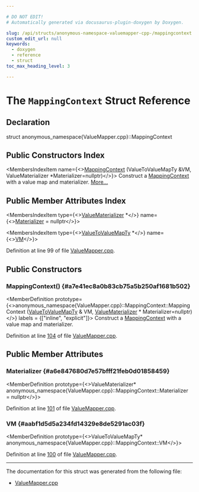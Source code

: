 ```yaml
---

# DO NOT EDIT!
# Automatically generated via docusaurus-plugin-doxygen by Doxygen.

slug: /api/structs/anonymous-namespace-valuemapper-cpp-/mappingcontext
custom_edit_url: null
keywords:
  - doxygen
  - reference
  - struct
toc_max_heading_level: 3

---
```





# The `MappingContext` Struct Reference

<DoxygenPage pluginConfig={pluginConfig}>



## Declaration

<CodeBlock>struct anonymous_namespace{ValueMapper.cpp}::MappingContext</CodeBlock>

## Public Constructors Index

<MembersIndex>

<MembersIndexItem
  name={<><a href="#a7e41ec8a0b83cb75a5b250af1681b502">MappingContext</a> (ValueToValueMapTy &amp;VM, ValueMaterializer &#42;Materializer=nullptr)</>}>
Construct a <a href="/docs/api/structs/anonymous-namespace-valuemapper-cpp-/mappingcontext">MappingContext</a> with a value map and materializer. <a href="#a7e41ec8a0b83cb75a5b250af1681b502">More...</a>
</MembersIndexItem>

</MembersIndex>

## Public Member Attributes Index

<MembersIndex>

<MembersIndexItem
  type={<><a href="/docs/api/classes/llvm/valuematerializer">ValueMaterializer</a> &#42;</>}
  name={<><a href="#a6e847680d7e57bfff21feb0d01858459">Materializer</a> = nullptr</>}>
</MembersIndexItem>

<MembersIndexItem
  type={<><a href="/docs/api/namespaces/llvm/#abf0f52ae29f87b5e0f2b95ff961cdae1">ValueToValueMapTy</a> &#42;</>}
  name={<><a href="#aabf1d5d5a234fd14329e8de5291ac03f">VM</a></>}>
</MembersIndexItem>

</MembersIndex>


Definition at line 99 of file <a href="/docs/api/files/lib/lib/transforms/lib/transforms/utils/valuemapper-cpp">ValueMapper.cpp</a>.

<SectionDefinition>

## Public Constructors

### MappingContext() {#a7e41ec8a0b83cb75a5b250af1681b502}

<MemberDefinition
  prototype={<>anonymous&#95;namespace&#123;ValueMapper.cpp&#125;::MappingContext::MappingContext (<a href="/docs/api/namespaces/llvm/#abf0f52ae29f87b5e0f2b95ff961cdae1">ValueToValueMapTy</a> &amp; VM, <a href="/docs/api/classes/llvm/valuematerializer">ValueMaterializer</a> &#42; Materializer=nullptr)</>}
  labels = {["inline", "explicit"]}>
Construct a <a href="/docs/api/structs/anonymous-namespace-valuemapper-cpp-/mappingcontext">MappingContext</a> with a value map and materializer.

Definition at line <a href="/docs/api/files/lib/lib/transforms/lib/transforms/utils/valuemapper-cpp/#l00104">104</a> of file <a href="/docs/api/files/lib/lib/transforms/lib/transforms/utils/valuemapper-cpp">ValueMapper.cpp</a>.
</MemberDefinition>

</SectionDefinition>

<SectionDefinition>

## Public Member Attributes

### Materializer {#a6e847680d7e57bfff21feb0d01858459}

<MemberDefinition
  prototype={<>ValueMaterializer&#42; anonymous&#95;namespace&#123;ValueMapper.cpp&#125;::MappingContext::Materializer = nullptr</>}>

Definition at line <a href="/docs/api/files/lib/lib/transforms/lib/transforms/utils/valuemapper-cpp/#l00101">101</a> of file <a href="/docs/api/files/lib/lib/transforms/lib/transforms/utils/valuemapper-cpp">ValueMapper.cpp</a>.
</MemberDefinition>

### VM {#aabf1d5d5a234fd14329e8de5291ac03f}

<MemberDefinition
  prototype={<>ValueToValueMapTy&#42; anonymous&#95;namespace&#123;ValueMapper.cpp&#125;::MappingContext::VM</>}>

Definition at line <a href="/docs/api/files/lib/lib/transforms/lib/transforms/utils/valuemapper-cpp/#l00100">100</a> of file <a href="/docs/api/files/lib/lib/transforms/lib/transforms/utils/valuemapper-cpp">ValueMapper.cpp</a>.
</MemberDefinition>

</SectionDefinition>

<hr/>

The documentation for this struct was generated from the following file:

<ul>
<li><a href="/docs/api/files/lib/lib/transforms/lib/transforms/utils/valuemapper-cpp">ValueMapper.cpp</a></li>
</ul>

</DoxygenPage>
